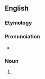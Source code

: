 ==English==

===Etymology===
{{suffix|en|abridge|ment}}

===Pronunciation===
* {{a|US}} {{IPA|/əˈbɹɪd͡ʒ.mn̩t/|lang=en}}

===Noun===
{{en-noun}}

# {{lb|en|chiefly|UK}} {{alternative form of|abridgment|lang=en}}